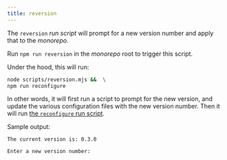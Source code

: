 ```yaml
---
title: reversion
---
```


The `reversion` _run script_ will prompt for a new version number and apply
that to the _monorepo_.

Run `npm run reversion` in the _monorepo_ root to trigger this script.

Under the hood, this will run:

```sh title="Terminal"
node scripts/reversion.mjs &&  \
npm run reconfigure
```

In other words, it will first run a script to prompt for the new version,
and update the various configuration files with the new version number. Then
it will run [the `reconfigure` run
script](/docs/reference/contributors/monorepo/run-scripts/reconfigure).

Sample output:

```
The current version is: 0.3.0

Enter a new version number:
```
